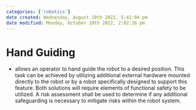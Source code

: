 ```yaml
---
categories: ['robotics']
date created: Wednesday, August 10th 2022, 5:41:04 pm
date modified: Monday, October 10th 2022, 2:02:26 pm
---
```


# Hand Guiding
- allows an operator to hand guide the robot to a desired position. This task can be achieved by utilizing additional external hardware mounted directly to the robot or by a robot specifically designed to support this feature. Both solutions will require elements of functional safety to be utilized. A risk assessment shall be used to determine if any additional safeguarding is necessary to mitigate risks within the robot system.



